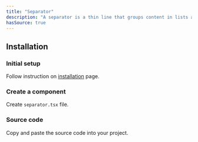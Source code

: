 ```yaml
---
title: "Separator"
description: "A separator is a thin line that groups content in lists and layouts."
hasSource: true
---
```


## Installation

<Steps>

### Initial setup

Follow instruction on [installation](/docs/overview/installation) page.

### Create a component

Create `separator.tsx` file.

### Source code

Copy and paste the source code into your project.

</Steps>
